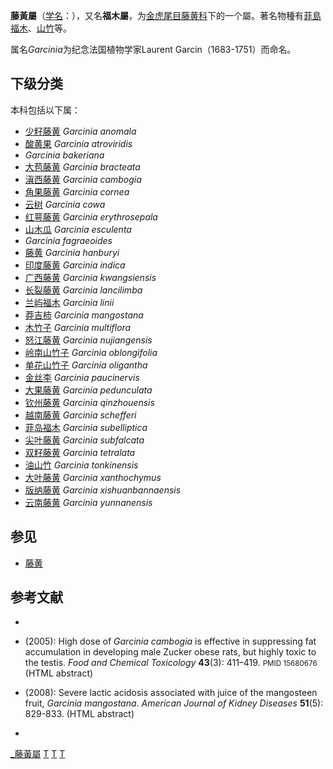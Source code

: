{{Automatic taxobox
| image=Garcinia mangostana.jpg
| image_caption=[[山竹|山竹]] ''Garcinia mangostana''
| taxon=Garcinia
| authority = [[L.|L.]], 1753
| type_species=[[山竹|山竹]]<br>''Garcinia mangostana''
| type_species_authority = L., 1753
| synonyms = 
* ''Biwaldia'' Scop.
* ''Brindonia'' Thouars
* ''Cambogia'' L.
* ''Chloromyron'' Pers.
* ''Clusianthemum'' Vieill.
* ''Coddampulli'' Adans.
* ''Discostigma'' Hassk.
* ''Hebradendron'' Graham
* ''Koddampuli'' Adans.
* ''Lamprophyllum'' Miers
* ''Magostan'' Adans.
* ''Mangostana'' Rumph. ex Gaertn.
* ''Ochrocarpos'' Noronha ex Thouars
* ''Oxycarpus'' Lour.
* ''Pentaphalangium'' Warb.
* ''Platorheedia'' Rojas
* ''Rheedia'' L.
* ''Rhinostigma'' Miq.
* ''Septogarcinia'' Kosterm.
* ''Stalagmites'' Spreng.
* ''Stalagmitis'' Murray
* ''Terpnophyllum'' Thwaites
* ''Tripetalum'' K.Schum.
* ''Tsimatimia'' Jum. & H.Perrier
* ''Verticillaria'' Ruiz & Pav.
* ''Xanthochymus'' Roxb.
}}

'''藤黃屬'''（[[学名|学名]]：{{lang|la|''Garcinia''}}），又名'''福木屬'''，为[[金虎尾目|金虎尾目]][[藤黄科|藤黄科]]下的一个屬。著名物種有[[菲島福木|菲島福木]]、[[山竹|山竹]]等。

属名''Garcinia''为纪念法国植物学家Laurent Garcin（1683-1751）而命名。

==下级分类==
本科包括以下属：
* [[少籽藤黄|少籽藤黄]] ''Garcinia anomala''
* [[酸黄果|酸黄果]] ''Garcinia atroviridis''
* ''Garcinia bakeriana''
* [[大苞藤黄|大苞藤黄]] ''Garcinia bracteata''
* [[滇西藤黄|滇西藤黄]] ''Garcinia cambogia''
* [[角果藤黄|角果藤黄]] ''Garcinia cornea''
* [[云树|云树]] ''Garcinia cowa''
* [[红萼藤黄|红萼藤黄]] ''Garcinia erythrosepala''
* [[山木瓜|山木瓜]] ''Garcinia esculenta''
* ''Garcinia fagraeoides''
* [[藤黄|藤黄]] ''Garcinia hanburyi''
* [[印度藤黄|印度藤黄]] ''Garcinia indica''
* [[广西藤黄|广西藤黄]] ''Garcinia kwangsiensis''
* [[长裂藤黄|长裂藤黄]] ''Garcinia lancilimba''
* [[兰屿福木|兰屿福木]] ''Garcinia linii''
* [[莽吉柿|莽吉柿]] ''Garcinia mangostana''
* [[木竹子|木竹子]] ''Garcinia multiflora''
* [[怒江藤黄|怒江藤黄]] ''Garcinia nujiangensis''
* [[岭南山竹子|岭南山竹子]] ''Garcinia oblongifolia''
* [[单花山竹子|单花山竹子]] ''Garcinia oligantha''
* [[金丝李|金丝李]] ''Garcinia paucinervis''
* [[大果藤黄|大果藤黄]] ''Garcinia pedunculata''
* [[钦州藤黄|钦州藤黄]] ''Garcinia qinzhouensis''
* [[越南藤黄|越南藤黄]] ''Garcinia schefferi''
* [[菲岛福木|菲岛福木]] ''Garcinia subelliptica''
* [[尖叶藤黄|尖叶藤黄]] ''Garcinia subfalcata''
* [[双籽藤黄|双籽藤黄]] ''Garcinia tetralata''
* [[油山竹|油山竹]] ''Garcinia tonkinensis''
* [[大叶藤黄|大叶藤黄]] ''Garcinia xanthochymus''
* [[版纳藤黄|版纳藤黄]] ''Garcinia xishuanbannaensis''
* [[云南藤黄|云南藤黄]] ''Garcinia yunnanensis''

== 参见 ==
* [[藤黄|藤黄]]

== 参考文献 ==
{{reflist}}
* {{IUCN2008|assessors={{aut|Cheek, M.}}|year=2004|id=34715|title=Garcinia kola|downloaded=23 December 2008}}
* {{aut|Saito, M.; Ueno, M.; Ogino, S.; Kubo, K.; Nagata, J. & Takeuchi, M.}} (2005): High dose of ''Garcinia cambogia'' is effective in suppressing fat accumulation in developing male Zucker obese rats, but highly toxic to the testis. ''Food and Chemical Toxicology'' '''43'''(3): 411–419. <small>{{doi|10.1016/j.fct.2004.11.008}} PMID 15680676</small> (HTML abstract)
* {{aut|Wong, L.P. & Klemmer, P.J.}} (2008): Severe lactic acidosis associated with juice of the mangosteen fruit, ''Garcinia mangostana''. ''American Journal of Kidney Diseases'' '''51'''(5): 829-833. <small>{{doi|10.1053/j.ajkd.2007.12.043}}</small> (HTML abstract)
* {{IUCN2008|assessors={{aut|[[World_Conservation_Monitoring_Centre|World Conservation Monitoring Centre]] (WCMC)}}|year=1998|id=33490|title=Garcinia cadelliana|downloaded=23 December 2008}}

{{taxonbar}}

[[Category:_藤黃屬|]]
[[Category:_藤黃科|T]]
[[Category:_1753年描述的分类群|T]]
[[Category:_卡尔·林奈命名的生物分类|T]]